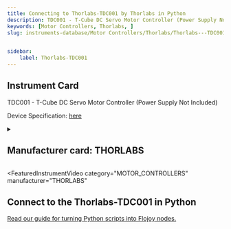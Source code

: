 ```yaml
---
title: Connecting to Thorlabs-TDC001 by Thorlabs in Python
description: TDC001 - T-Cube DC Servo Motor Controller (Power Supply Not Included)
keywords: [Motor Controllers, Thorlabs, ] 
slug: instruments-database/Motor Controllers/Thorlabs/Thorlabs---TDC001
 

sidebar:
    label: Thorlabs-TDC001 
---
```



## Instrument Card

TDC001 - T-Cube DC Servo Motor Controller (Power Supply Not Included) 




Device Specification: [here](https://www.thorlabs.com/_sd.cfm?fileName=15797-D01.pdf&partNumber=TDC001)

<details style={{ marginTop: "15px"}}>
<summary><h2 style={{display:'inline'}}>Manufacturer card: THORLABS</h2></summary>

![THORLABS](https://res.cloudinary.com/dhopxs1y3/image/upload/v1692126009/Instruments/Vendor%20Logos/Thorlabs.png)

**Thorlabs** specializes in the building blocks for laser and fiber optic systems.

- Headquarters: USA
- Yearly Revenue (millions, USD): 550
- Vendor Website: [here](https://www.thorlabs.com/)

</details>


<FeaturedInstrumentVideo
  category="MOTOR_CONTROLLERS"
  manufacturer="THORLABS"
></FeaturedInstrumentVideo>

## Connect to the Thorlabs-TDC001 in Python

[Read our guide for turning Python scripts into Flojoy nodes.](https://docs.flojoy.ai/contribution/blocks/custom-flojoy-block/)



<Tabs>
<TabItem value="Flojoy" label="Flojoy" className="flojoy-instrument-tabs">

<NodeCardCollection category="MOTOR_CONTROLLERS" manufacturer="Thorlabs"></NodeCardCollection>

</TabItem>
</Tabs>